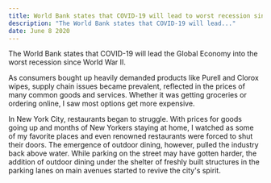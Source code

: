 ```yaml
---
title: World Bank states that COVID-19 will lead to worst recession since WWII 
description: "The World Bank states that COVID-19 will lead..."
date: June 8 2020
---
```


The World Bank states that COVID-19 will lead the Global Economy into the worst recession since World War II.

As consumers bought up heavily demanded products like Purell and Clorox wipes, supply chain issues became prevalent, reflected in the prices of many common goods and services. Whether it was getting groceries or ordering online, I saw most options get more expensive.

In New York City, restaurants began to struggle. With prices for goods going up and months of New Yorkers staying at home, I watched as some of my favorite places and even renowned restaurants were forced to shut their doors. The emergence of outdoor dining, however, pulled the industry back above water. While parking on the street may have gotten harder, the addition of outdoor dining under the shelter of freshly built structures in the parking lanes on main avenues started to revive the city's spirit.
